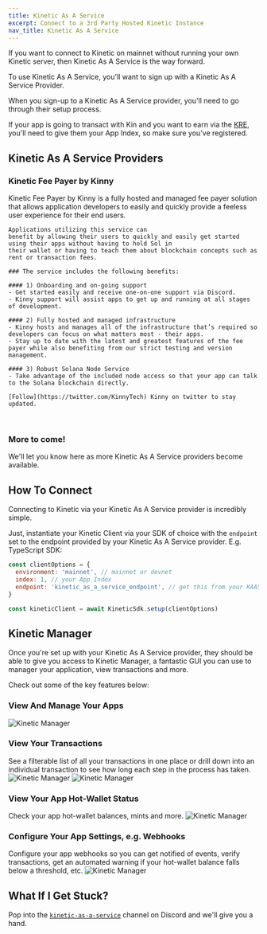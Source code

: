 ```yaml
---
title: Kinetic As A Service
excerpt: Connect to a 3rd Party Hosted Kinetic Instance
nav_title: Kinetic As A Service
---
```


If you want to connect to Kinetic on mainnet without running your own Kinetic server, then Kinetic As A Service is the way forward.

To use Kinetic As A Service, you'll want to sign up with a Kinetic As A Service Provider.

When you sign-up to a Kinetic As A Service provider, you'll need to go through their setup process.

If your app is going to transact with Kin and you want to earn via the [KRE](/docs/essentials/kin-rewards-engine), you'll need to give them your App Index, so make sure you've registered.

<RegisterApp />

## Kinetic As A Service Providers

### Kinetic Fee Payer by Kinny

<div className="w-full kineticAsAService">
  <NavCard
    title="Kinetic Fee Payer by Kinny"
    jpgFile="kinny"
    useCase
    link={{ url: 'https://discord.gg/sH9tSzxD', label: 'Visit the Kinny Discord' }}
  >
    Kinetic Fee Payer by Kinny is a fully hosted and managed fee payer solution that allows application developers to
    easily and quickly provide a feeless user experience for their end users. 
    
    Applications utilizing this service can
    benefit by allowing their users to quickly and easily get started using their apps without having to hold Sol in
    their wallet or having to teach them about blockchain concepts such as rent or transaction fees.

    ### The service includes the following benefits:

    #### 1) Onboarding and on-going support
    - Get started easily and receive one-on-one support via Discord.
    - Kinny support will assist apps to get up and running at all stages of development.

    #### 2) Fully hosted and managed infrastructure
    - Kinny hosts and manages all of the infrastructure that’s required so developers can focus on what matters most - their apps.
    - Stay up to date with the latest and greatest features of the fee payer while also benefiting from our strict testing and version management.

    #### 3) Robust Solana Node Service
    - Take advantage of the included node access so that your app can talk to the Solana blockchain directly.

    [Follow](https://twitter.com/KinnyTech) Kinny on twitter to stay updated.

  </NavCard>
</div>
<br />

### More to come!

We'll let you know here as more Kinetic As A Service providers become available.

## How To Connect

Connecting to Kinetic via your Kinetic As A Service provider is incredibly simple.

Just, instantiate your Kinetic Client via your SDK of choice with the `endpoint` set to the endpoint provided by your Kinetic As A Service provider.
E.g. TypeScript SDK:

```js
const clientOptions = {
  environment: 'mainnet', // mainnet or devnet
  index: 1, // your App Index
  endpoint: 'kinetic_as_a_service_endpoint', // get this from your KAAS provider
}

const kineticClient = await KineticSdk.setup(clientOptions)
```

## Kinetic Manager

Once you're set up with your Kinetic As A Service provider, they should be able to give you access to Kinetic Manager, a fantastic GUI you can use to manager your application, view transactions and more.

Check out some of the key features below:

### View And Manage Your Apps

![Kinetic Manager](/images/kinetic-manager/kinetic-manager-apps.png)

### View Your Transactions

See a filterable list of all your transactions in one place or drill down into an individual transaction to see how long each step in the process has taken.
![Kinetic Manager](/images/kinetic-manager/kinetic-manager-transactions.png)
![Kinetic Manager](/images/kinetic-manager/kinetic-manager-transaction.png)

### View Your App Hot-Wallet Status

Check your app hot-wallet balances, mints and more.
![Kinetic Manager](/images/kinetic-manager/kinetic-manager-wallets.png)

### Configure Your App Settings, e.g. Webhooks

Configure your app webhooks so you can get notified of events, verify transactions, get an automated warning if your hot-wallet balance falls below a threshold, etc.
![Kinetic Manager](/images/kinetic-manager/kinetic-manager-settings-webhooks.png)

## What If I Get Stuck?

Pop into the [`kinetic-as-a-service`](https://discord.com/channels/808859554997469244/1047013961092055182) channel on Discord and we'll give you a hand.

<Help />

